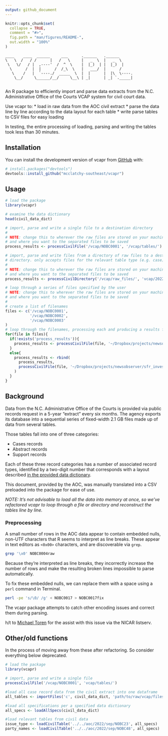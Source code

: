 ```yaml
---
output: github_document
---
```


<!-- README.md is generated from README.Rmd. Please edit that file -->

```r
knitr::opts_chunk$set(
  collapse = TRUE,
  comment = "#>",
  fig.path = "man/figures/README-",
  out.width = "100%"
)
```

```
____    ____  ______     ___      .______   .______      
\   \  /   / /      |   /   \     |   _  \  |   _  \     
 \   \/   / |  ,----'  /  ^  \    |  |_)  | |  |_)  |    
  \      /  |  |      /  /_\  \   |   ___/  |      /     
   \    /   |  `----./  _____  \  |  |      |  |\  \----.
    \__/     \______/__/     \__\ | _|      | _| `._____|
                                                         
```

<!-- badges: start -->
<!-- badges: end -->

An R package to efficiently import and parse data extracts from the N.C. Administrative Office of the Courts VCAP system for civil court data.

Use vcapr to:
* load in raw data from the AOC civil extract
* parse the data line by line according to the data layout for each table
* write parse tables to CSV files for easy loading

In testing, the entire processing of loading, parsing and writing the tables took less than 30 minutes.

## Installation

You can install the development version of vcapr from [GitHub](https://github.com/) with:

``` r
# install.packages("devtools")
devtools::install_github("mcclatchy-southeast/vcapr")
```

## Usage

```r
# load the package
library(vcapr)

# examine the data dictionary
head(civil_data_dict)

# import, parse and write a single file to a destination directory
#
# NOTE: change this to wherever the raw files are stored on your machine
# and where you want to the separated files to be saved
process_results <- processCivilFile('/vcap/NOBC0001', '/vcap/tables/')

# import, parse and write files from a directory of raw files to a destination
# directory. only accepts files for the relevant table type (e.g. case)
# 
# NOTE: change this to wherever the raw files are stored on your machine
# and where you want to the separated files to be saved
process_results <- processCivilDirectory('/vcap/raw_files/', 'vcap/2022/tables/')

# loop through a series of files specified by the user
# NOTE: change this to wherever the raw files are stored on your machine
# and where you want to the separated files to be saved
#
# create a list of filenames
files <- c('/vcap/NOBC0001',
           '/vcap/NOBC0002',
           '/vcap/NOBC0003'
)
# loop through the filenames, processing each and producing a results file
for(file in files){
  if(!exists('process_results')){
    process_results <- processCivilFile(file, '~/Dropbox/projects/newsobserver/sfr_investors/data/aoc/2022/upload_test/')
  }
  else{
    process_results <- rbind(
      process_results,
      processCivilFile(file, '~/Dropbox/projects/newsobserver/sfr_investors/data/aoc/2022/upload_test/')
    )
  }
}
```

## Background
Data from the N.C. Administrative Office of the Courts is provided via public records request in a 5-year "extract" every six months. The agency exports its database into a sequential series of fixed-width 2.1 GB files made up of data from several tables.

Those tables fall into one of three categories:

* Cases records
* Abstract records
* Support records

Each of these three record categories has a number of associated record types, identified by a two-digit number that corresponds with a layout described [in the provided data dictionary](https://www.documentcloud.org/documents/23070366-nc-aoc-vcap-extract-file-layout).

This document, provided by the AOC, was manually translated into a CSV preloaded into the package for ease of use.

*NOTE: It's not advisable to load all the data into memory at once, so we've refactored vcapr to loop through a file or directory and reconstruct the tables line by line.*

### Preprocessing
A small number of rows in the AOC data appear to contain embedded nulls, non-UTF characters that R seems to interpret as line breaks. These appear in text editors as `<0x00>` characters, and are discoverable via `grep`.

```bash
grep '\x0' NOBC0004raw
```

Because they're interpreted as line breaks, they incorrectly increase the number of rows and make the resulting broken lines impossible to parse automatically.

To fix these embedded nulls, we can replace them with a space using a `perl` command in Terminal.

```bash
perl -pe 's/\0/ /g' < NOBC0017 > NOBC0017fix
```

The vcapr package attempts to catch other encoding issues and correct them during parsing.

h/t to [Michael Toren](https://twitter.com/michael_toren) for the assist with this issue via the NICAR listserv.

## Other/old functions

In the process of moving away from these after refactoring. So consider everything below deprecated.

```r
# load the package
library(vcapr)

# import, parse and write a single file
processCivilFile('/vcap/NOBC0001', 'vcap/tables/')

#load all case record data from the civil extract into one dataframe
all_tables <- importFiles('c', civil_data_dict, 'path/to/raw/vcap/files/')

#load all specifications per a specified data dictionary
all_specs <- loadAllSpecs(civil_data_dict)

#load relevant tables from civil data
issue_type <- loadCivilTable('../../aoc/2022/sep/NOBC23', all_specs)
party_names <- loadCivilTable('../../aoc/2022/sep/NOBC48', all_specs)
```

<!--You'll still need to render `README.Rmd` regularly, to keep `README.md` up-to-date. `devtools::build_readme()` is handy for this. You could also use GitHub Actions to re-render `README.Rmd` every time you push. An example workflow can be found here: <https://github.com/r-lib/actions/tree/v1/examples>.\-->
